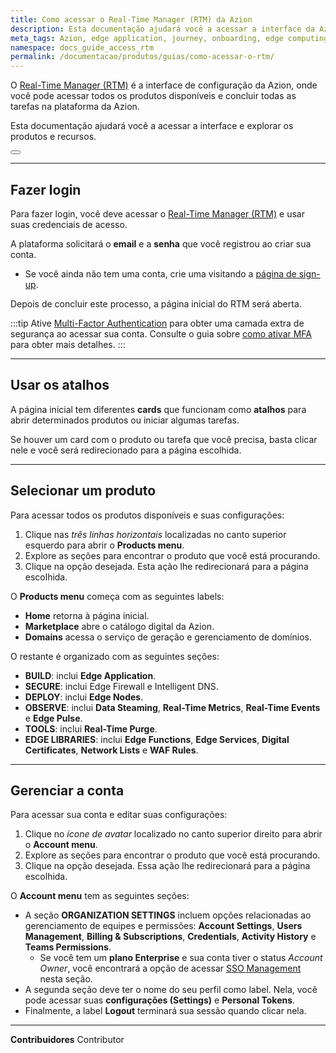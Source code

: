 ```yaml
---
title: Como acessar o Real-Time Manager (RTM) da Azion
description: Esta documentação ajudará você a acessar a interface da Azion e explorar os produtos e recursos.
meta_tags: Azion, edge application, journey, onboarding, edge computing
namespace: docs_guide_access_rtm
permalink: /documentacao/produtos/guias/como-acessar-o-rtm/
---
```


O [Real-Time Manager (RTM)](https://manager.azion.com/) é a interface de configuração da Azion, onde você pode acessar todos os produtos disponíveis e concluir todas as tarefas na plataforma da Azion.

Esta documentação ajudará você a acessar a interface e explorar os produtos e recursos.


<Button href="/pt-br/documentacao/produtos/guias/conhecendo-o-rtm/" text="saiba mais sobre o rtm" variant="secondary"> 

</Button>

---

## Fazer login

Para fazer login, você deve acessar o [Real-Time Manager (RTM)](https://manager.azion.com/) e usar suas credenciais de acesso.

A plataforma solicitará o **email** e a **senha** que você registrou ao criar sua conta.
- Se você ainda não tem uma conta, crie uma visitando a [página de sign-up](https://manager.azion.com/signup/).

Depois de concluir este processo, a página inicial do RTM será aberta.

:::tip
Ative [Multi-Factor Authentication](/pt-br/documentacao/produtos/gestao-de-contas/multi-factor-authentication/) para obter uma camada extra de segurança ao acessar sua conta. Consulte o guia sobre [como ativar MFA](/pt-br/documentacao/produtos/guias/multi-factor-authentication/) para obter mais detalhes.
:::

---

## Usar os atalhos

A página inicial tem diferentes **cards** que funcionam como **atalhos** para abrir determinados produtos ou iniciar algumas tarefas.

Se houver um card com o produto ou tarefa que você precisa, basta clicar nele e você será redirecionado para a página escolhida.

---

## Selecionar um produto

Para acessar todos os produtos disponíveis e suas configurações:

1. Clique nas *três linhas horizontais* localizadas no canto superior esquerdo para abrir o **Products menu**.
2. Explore as seções para encontrar o produto que você está procurando.
3. Clique na opção desejada. Esta ação lhe redirecionará para a página escolhida.

O **Products menu** começa com as seguintes labels:

- **Home** retorna à página inicial.
- **Marketplace** abre o catálogo digital da Azion.
- **Domains** acessa o serviço de geração e gerenciamento de domínios.

O restante é organizado com as seguintes seções:

- **BUILD**: inclui **Edge Application**.
- **SECURE**: inclui Edge Firewall e Intelligent DNS.
- **DEPLOY**: inclui **Edge Nodes**.
- **OBSERVE**: inclui **Data Steaming**, **Real-Time Metrics**, **Real-Time Events** e **Edge Pulse**.
- **TOOLS**: inclui **Real-Time Purge**.
- **EDGE LIBRARIES**: inclui **Edge Functions**, **Edge Services**, **Digital Certificates**, **Network Lists** e **WAF Rules**.

---

## Gerenciar a conta

Para acessar sua conta e editar suas configurações:

1. Clique no *ícone de avatar* localizado no canto superior direito para abrir o **Account menu**.
2. Explore as seções para encontrar o produto que você está procurando.
3. Clique na opção desejada. Essa ação lhe redirecionará para a página escolhida.

O **Account menu** tem as seguintes seções:

- A seção **ORGANIZATION SETTINGS** incluem opções relacionadas ao gerenciamento de equipes e permissões: **Account Settings**, **Users Management**, **Billing & Subscriptions**, **Credentials**, **Activity History** e **Teams Permissions**.
  - Se você tem um **plano Enterprise** e sua conta tiver o status *Account Owner*, você encontrará a opção de acessar [SSO Management](/pt-br/documentacao/produtos/guias/sso/) nesta seção.
- A segunda seção deve ter o nome do seu perfil como label. Nela, você pode acessar suas **configurações (Settings)** e **Personal Tokens**.
- Finalmente, a label **Logout** terminará sua sessão quando clicar nela.



---


**Contribuidores** <ContributorList>Contributor</ContributorList>
